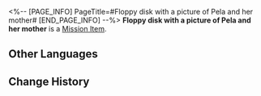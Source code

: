 <%-- [PAGE_INFO]
PageTitle=#Floppy disk with a picture of Pela and her mother#
[END_PAGE_INFO] --%>
{{Item Infobox
|id          = 140210
|image       = Item Floppy disk with a picture of Pela and her mother.png
|type        = Mission Item
|invCategory = Missions
|rarity      = 3
|effect      = 
|description = A digital data storage component that has been frozen for more than a decade. It looks very primitive.<br />A young girl is being held by someone in the picture, but that someone's face is no longer distinguishable.
}}
{{Description|''"Did you hear about that outstanding outdoors explorer who died 16 years ago? The best explorer out of all Belobog..."''}}
'''Floppy disk with a picture of Pela and her mother''' is a [[Mission Item]].

==Other Languages==
{{Other Languages
|en   = Floppy disk with a picture of Pela and her mother
|zhs  = 贴有佩拉与母亲合照的软盘
|zht  = 貼有佩拉與母親合照的軟碟
|ja   = ペラと母親の写真が貼られたフロッピーディスク
|ko   = 페라와 어머니가 함께 찍은 사진이 붙어 있는 디스켓
|es   = Disquete con la foto de Pela y su madre
|fr   = Disquette avec une photo de Pela et sa mère
|ru   = Дискета с фотографией Пелы и её матери
|th   = แผ่นดิสก์ที่แปะรูปของ Pela และแม่ของเธอ
|vi   = Chiếc Đĩa Dán Hình Pela Chụp Cùng Mẹ
|de   = Speicherstick mit einem Bild von Pela und ihrer Mutter
|id   = Disket dengan Foto Pela dan Ibunya
|pt   = Componente com uma Foto de Pela e Sua Mãe
}}

==Change History==
{{Change History|1.3}}
